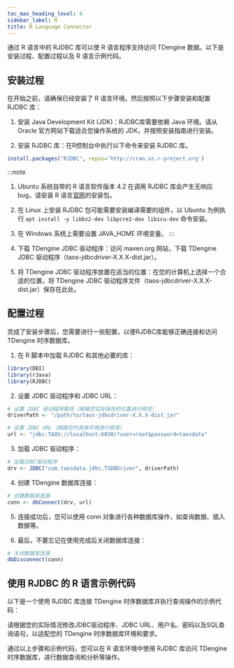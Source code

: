```yaml
---
toc_max_heading_level: 4
sidebar_label: R
title: R Language Connector
---
```




通过 R 语言中的 RJDBC 库可以使 R 语言程序支持访问 TDengine 数据。以下是安装过程、配置过程以及 R 语言示例代码。

## 安装过程

在开始之前，请确保已经安装了 R 语言环境。然后按照以下步骤安装和配置 RJDBC 库：

1. 安装 Java Development Kit (JDK)：RJDBC库需要依赖 Java 环境。请从 Oracle 官方网站下载适合您操作系统的 JDK，并按照安装指南进行安装。

2. 安装 RJDBC 库：在R控制台中执行以下命令来安装 RJDBC 库。

```r
install.packages("RJDBC", repos='http://cran.us.r-project.org')
```

:::note
1. Ubuntu 系统自带的 R 语言软件版本 4.2 在调用 RJDBC 库会产生无响应 bug，请安装 R 语言[官网](https://www.r-project.org/)的安装包。
2. 在 Linux 上安装 RJDBC 包可能需要安装编译需要的组件，以 Ubuntu 为例执行 `apt install -y libbz2-dev libpcre2-dev libicu-dev` 命令安装。
3. 在 Windows 系统上需要设置 JAVA_HOME 环境变量。
:::

3. 下载 TDengine JDBC 驱动程序：访问 maven.org 网站，下载 TDengine JDBC 驱动程序（taos-jdbcdriver-X.X.X-dist.jar）。

4. 将 TDengine JDBC 驱动程序放置在适当的位置：在您的计算机上选择一个合适的位置，将 TDengine JDBC 驱动程序文件（taos-jdbcdriver-X.X.X-dist.jar）保存在此处。

## 配置过程

完成了安装步骤后，您需要进行一些配置，以便RJDBC库能够正确连接和访问 TDengine 时序数据库。

1. 在 R 脚本中加载 RJDBC 和其他必要的库：

```r
library(DBI)
library(rJava)
library(RJDBC)
```

2. 设置 JDBC 驱动程序和 JDBC URL：

```r
# 设置 JDBC 驱动程序路径（根据您实际保存的位置进行修改）
driverPath <- "/path/to/taos-jdbcdriver-X.X.X-dist.jar"

# 设置 JDBC URL（根据您的具体环境进行修改）
url <- "jdbc:TAOS://localhost:6030/?user=root&password=taosdata"
```

3. 加载 JDBC 驱动程序：

```r
# 加载JDBC驱动程序
drv <- JDBC("com.taosdata.jdbc.TSDBDriver", driverPath)
```

4. 创建 TDengine 数据库连接：

```r
# 创建数据库连接
conn <- dbConnect(drv, url)
```

5. 连接成功后，您可以使用 conn 对象进行各种数据库操作，如查询数据、插入数据等。

6. 最后，不要忘记在使用完成后关闭数据库连接：

```r
# 关闭数据库连接
dbDisconnect(conn)
```

## 使用 RJDBC 的 R 语言示例代码

以下是一个使用 RJDBC 库连接 TDengine 时序数据库并执行查询操作的示例代码：

<Rdemo/>

请根据您的实际情况修改JDBC驱动程序、JDBC URL、用户名、密码以及SQL查询语句，以适配您的 TDengine 时序数据库环境和要求。

通过以上步骤和示例代码，您可以在 R 语言环境中使用 RJDBC 库访问 TDengine 时序数据库，进行数据查询和分析等操作。
